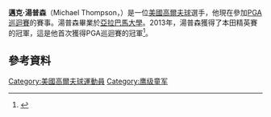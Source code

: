 '''邁克·湯普森'''（Michael Thompson，{{bd|1985年|4月16日}}）是一位[[美國|美國]][[高爾夫球|高爾夫球]]選手，他現在參加[[PGA巡迴賽|PGA巡迴賽]]的賽事。湯普森畢業於[[亞拉巴馬大學|亞拉巴馬大學]]。2013年，湯普森獲得了本田精英賽的冠軍，這是他首次獲得PGA巡迴賽的冠軍<ref>{{cite web |url=http://espn.go.com/golf/story/_/id/9010836/michael-thompson-claims-honda-classic-first-pga-tour-win |title= Michael Thompson takes Honda |date=March 3, 2013 |work=ESPN |agency=Associated Press |accessdate=March 4, 2013 }}</ref>。
==參考資料==
{{reflist}}
[[Category:美國高爾夫球運動員|Category:美國高爾夫球運動員]]
[[Category:鹰级童军|Category:鹰级童军]]